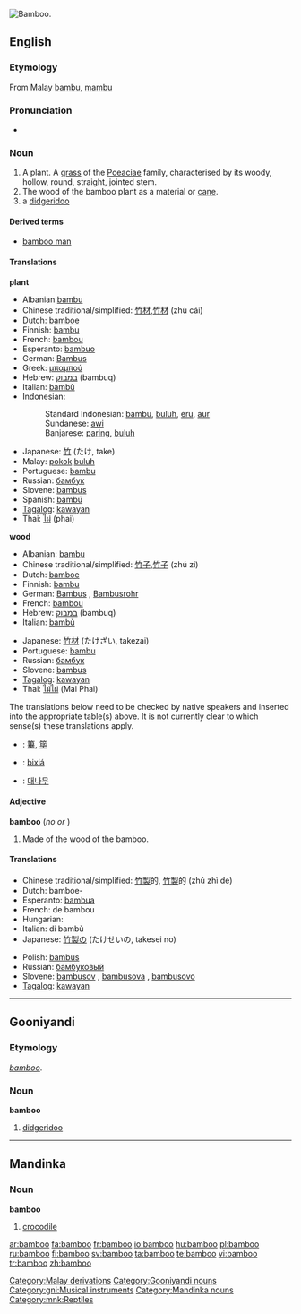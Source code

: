 [[Image:Bamboo DSCN2465.jpg|thumb|right|Bamboo.]]
{{wikipedia}}
==English==

===Etymology===
From Malay [[bambu]], [[mambu]]

===Pronunciation===
*{{audio|en-us-bamboo.ogg|Audio (US)}}

===Noun===
{{en-noun}}

# <!--DefA--> A plant. A [[grass]] of the [[Poeaciae]] family, characterised by its woody, hollow, round, straight, jointed stem.
# <!--DefB--> The wood of the bamboo plant as a material or [[cane]].
# a [[didgeridoo]]

====Derived terms====
*[[bamboo man]]

====Translations====
<!--DefA-->'''plant'''
{{top}}
*Albanian:[[bambu]] 
*Chinese traditional/simplified: [[竹材]],[[竹材]] (zhú cái)
*Dutch: [[bamboe]] {{n}}
*Finnish: [[bambu]]
*French: [[bambou]] {{m}}
*Esperanto: [[bambuo]]
*German: [[Bambus]] {{m}}
*Greek: [[μπαμπού]] {{n}}
*Hebrew: [[במבוק]] (bambuq) {{m}}
*Italian: [[bambù]] {{m}}
*Indonesian:
*:Standard Indonesian: [[bambu]], [[buluh]], [[eru]], [[aur]]
*:Sundanese: [[awi]]
*:Banjarese: [[paring]], [[buluh]]
{{mid}}
*Japanese: [[竹]] (たけ, take)
*Malay: [[pokok]] [[buluh]]
*Portuguese: [[bambu]] {{m}}
*Russian: [[бамбук]] {{m}}
*Slovene: [[bambus]] {{m}}
*Spanish: [[bambú]] {{m}}
*[[Tagalog]]: [[kawayan]]
*Thai: [[ไผ่]] (phai)
{{bottom}}

<!--DefB-->'''wood'''
{{top}}
*Albanian: [[bambu]]
*Chinese traditional/simplified: [[竹子]],[[竹子]] (zhú zi)
*Dutch: [[bamboe]] {{n}}
*Finnish: [[bambu]]
*German: [[Bambus]] {{m}}, [[Bambusrohr]] {{n}}
*French: [[bambou]] {{m}}
*Hebrew: [[במבוק]] (bambuq) {{m}}
*Italian: [[bambù]] {{m}}
{{mid}}
*Japanese: [[竹材]] (たけざい, takezai)
*Portuguese: [[bambu]] {{m}}
*Russian: [[бамбук]] {{m}}
*Slovene: [[bambus]] {{m}}
*[[Tagalog]]: [[kawayan]]
*Thai: [[ไม้ไผ่]] (Mai Phai)
{{bottom}}

{{checktrans-top}}
<!--Remove this section once all the translations below have been transferred to the correct table(s).-->

The translations below need to be checked by native speakers and inserted into the appropriate table(s) above.  It is not currently clear to which sense(s) these translations apply.

*{{ttbc|CJK Characters}}: [[篳]], [[筚]]
*{{ttbc|Isthmus Zapotec}}: [[bixiá]]
*{{ttbc|Korean}}: [[대나무]]
{{checktrans-bottom}}

====Adjective====
'''bamboo''' (''no'' {{compar}} ''or'' {{superl}})

# <!--DefC-->Made of the wood of the bamboo.

====Translations====
{{trans-top|made of bamboo}}
*Chinese traditional/simplified: [[竹製]]的, [[竹製]]的 (zhú zhì de)
*Dutch: bamboe-
*Esperanto: [[bambua]]
*French: de bambou
*Hungarian: {{t|hu|bambusz}}
*Italian: di bambù
*Japanese: [[竹製]]の (たけせいの, takesei no)
{{trans-mid}}
*Polish: [[bambus]] {{m}}
*Russian: [[бамбуковый]]
*Slovene: [[bambusov]] {{m}}, [[bambusova]] {{f}}, [[bambusovo]] {{n}}
*[[Tagalog]]: [[kawayan]]
{{trans-bottom}}

[[Category:Malay derivations]]

----

==Gooniyandi==

===Etymology===
{{E.|gni}} ''[[bamboo#English|bamboo]]''.

===Noun===
'''bamboo'''

# [[didgeridoo]]

[[Category:Gooniyandi nouns]]
[[Category:gni:Musical instruments]]

----

==Mandinka==

===Noun===
'''bamboo'''

# [[crocodile]]

[[Category:Mandinka nouns]]
[[Category:mnk:Reptiles]]

[[ar:bamboo]]
[[fa:bamboo]]
[[fr:bamboo]]
[[io:bamboo]]
[[hu:bamboo]]
[[pl:bamboo]]
[[ru:bamboo]]
[[fi:bamboo]]
[[sv:bamboo]]
[[ta:bamboo]]
[[te:bamboo]]
[[vi:bamboo]]
[[tr:bamboo]]
[[zh:bamboo]]